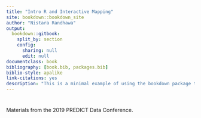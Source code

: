 ```yaml
--- 
title: "Intro R and Interactive Mapping"
site: bookdown::bookdown_site
author: "Nistara Randhawa"
output: 
  bookdown::gitbook:
    split_by: section
    config:
      sharing: null
      edit: null
documentclass: book
bibliography: [book.bib, packages.bib]
biblio-style: apalike
link-citations: yes
description: "This is a minimal example of using the bookdown package to write a book. The output format for this example is bookdown::gitbook."
---
```


# {-}

Materials from the 2019 PREDICT Data Conference.


